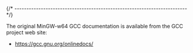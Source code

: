 
{/* ------------------------------------------------------------------------ */}

The original MinGW-w64 GCC documentation is available from the
GCC project web site:

- https://gcc.gnu.org/onlinedocs/
